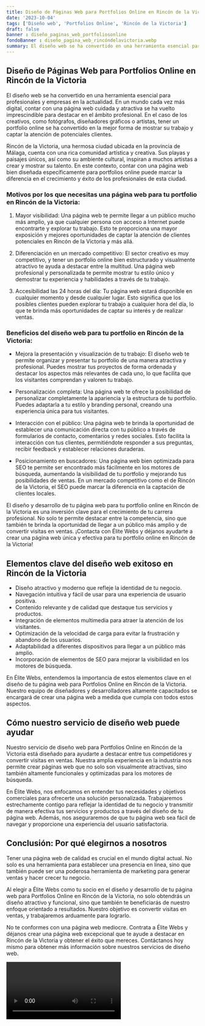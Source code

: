 ```yaml
---
title: Diseño de Páginas Web para Portfolios Online en Rincón de la Victoria
date: '2023-10-04'
tags: ['Diseño web', 'Portfolios Online', 'Rincón de la Victoria']
draft: false
banner : diseño_paginas_web_portfoliosonline
fondoBanner : diseño_pagina_web_rincóndelavictoria.webp
summary: El diseño web se ha convertido en una herramienta esencial para profesionales y empresas en la actualidad. En un mundo cada vez más digital, contar con una página web cuidada y atractiva se ha vuelto imprescindible para destacar en el ámbito profesional. En el caso de los creativos, como fotógrafos, diseñadores gráficos o artistas, tener un portfolio online se ha convertido en la mejor forma de mostrar su trabajo y captar la atención de potenciales clientes.
---
```


## Diseño de Páginas Web para Portfolios Online en Rincón de la Victoria

El diseño web se ha convertido en una herramienta esencial para profesionales y empresas en la actualidad. En un mundo cada vez más digital, contar con una página web cuidada y atractiva se ha vuelto imprescindible para destacar en el ámbito profesional. En el caso de los creativos, como fotógrafos, diseñadores gráficos o artistas, tener un portfolio online se ha convertido en la mejor forma de mostrar su trabajo y captar la atención de potenciales clientes.

Rincón de la Victoria, una hermosa ciudad ubicada en la provincia de Málaga, cuenta con una rica comunidad artística y creativa. Sus playas y paisajes únicos, así como su ambiente cultural, inspiran a muchos artistas a crear y mostrar su talento. En este contexto, contar con una página web bien diseñada específicamente para portfolios online puede marcar la diferencia en el crecimiento y éxito de los profesionales de esta ciudad.

### Motivos por los que necesitas una página web para tu portfolio en Rincón de la Victoria:

1. Mayor visibilidad: Una página web te permite llegar a un público mucho más amplio, ya que cualquier persona con acceso a Internet puede encontrarte y explorar tu trabajo. Esto te proporciona una mayor exposición y mejores oportunidades de captar la atención de clientes potenciales en Rincón de la Victoria y más allá.

2. Diferenciación en un mercado competitivo: El sector creativo es muy competitivo, y tener un portfolio online bien estructurado y visualmente atractivo te ayuda a destacar entre la multitud. Una página web profesional y personalizada te permite mostrar tu estilo único y demostrar tu experiencia y habilidades a través de tu trabajo.

3. Accesibilidad las 24 horas del día: Tu página web estará disponible en cualquier momento y desde cualquier lugar. Esto significa que los posibles clientes pueden explorar tu trabajo a cualquier hora del día, lo que te brinda más oportunidades de captar su interés y de realizar ventas.

### Beneficios del diseño web para tu portfolio en Rincón de la Victoria:

- Mejora la presentación y visualización de tu trabajo: El diseño web te permite organizar y presentar tu portfolio de una manera atractiva y profesional. Puedes mostrar tus proyectos de forma ordenada y destacar los aspectos más relevantes de cada uno, lo que facilita que los visitantes comprendan y valoren tu trabajo.

- Personalización completa: Una página web te ofrece la posibilidad de personalizar completamente la apariencia y la estructura de tu portfolio. Puedes adaptarla a tu estilo y branding personal, creando una experiencia única para tus visitantes.

- Interacción con el público: Una página web te brinda la oportunidad de establecer una comunicación directa con tu público a través de formularios de contacto, comentarios y redes sociales. Esto facilita la interacción con tus clientes, permitiéndote responder a sus preguntas, recibir feedback y establecer relaciones duraderas.

- Posicionamiento en buscadores: Una página web bien optimizada para SEO te permite ser encontrado más fácilmente en los motores de búsqueda, aumentando la visibilidad de tu portfolio y mejorando tus posibilidades de ventas. En un mercado competitivo como el de Rincón de la Victoria, el SEO puede marcar la diferencia en la captación de clientes locales.

El diseño y desarrollo de tu página web para tu portfolio online en Rincón de la Victoria es una inversión clave para el crecimiento de tu carrera profesional. No solo te permite destacar entre la competencia, sino que también te brinda la oportunidad de llegar a un público más amplio y de convertir visitas en ventas. ¡Contacta con Élite Webs y déjanos ayudarte a crear una página web única y efectiva para tu portfolio online en Rincón de la Victoria!

<GifSeo />

<Cta />

## Elementos clave del diseño web exitoso en Rincón de la Victoria

- Diseño atractivo y moderno que refleje la identidad de tu negocio.
- Navegación intuitiva y fácil de usar para una experiencia de usuario positiva.
- Contenido relevante y de calidad que destaque tus servicios y productos.
- Integración de elementos multimedia para atraer la atención de los visitantes.
- Optimización de la velocidad de carga para evitar la frustración y abandono de los usuarios.
- Adaptabilidad a diferentes dispositivos para llegar a un público más amplio.
- Incorporación de elementos de SEO para mejorar la visibilidad en los motores de búsqueda.

En Élite Webs, entendemos la importancia de estos elementos clave en el diseño de tu página web para Portfolios Online en Rincón de la Victoria. Nuestro equipo de diseñadores y desarrolladores altamente capacitados se encargará de crear una página web a medida que cumpla con todos estos aspectos.

## Cómo nuestro servicio de diseño web puede ayudar

Nuestro servicio de diseño web para Portfolios Online en Rincón de la Victoria está diseñado para ayudarte a destacar entre tus competidores y convertir visitas en ventas. Nuestra amplia experiencia en la industria nos permite crear páginas web que no solo son visualmente atractivas, sino también altamente funcionales y optimizadas para los motores de búsqueda.

En Élite Webs, nos enfocamos en entender tus necesidades y objetivos comerciales para ofrecerte una solución personalizada. Trabajaremos estrechamente contigo para reflejar la identidad de tu negocio y transmitir de manera efectiva tus servicios y productos a través del diseño de tu página web. Además, nos aseguraremos de que tu página web sea fácil de navegar y proporcione una experiencia del usuario satisfactoria.

## Conclusión: Por qué elegirnos a nosotros

Tener una página web de calidad es crucial en el mundo digital actual. No solo es una herramienta para establecer una presencia en línea, sino que también puede ser una poderosa herramienta de marketing para generar ventas y hacer crecer tu negocio.

Al elegir a Élite Webs como tu socio en el diseño y desarrollo de tu página web para Portfolios Online en Rincón de la Victoria, no solo obtendrás un diseño atractivo y funcional, sino que también te beneficiarás de nuestro enfoque orientado a resultados. Nuestro objetivo es convertir visitas en ventas, y trabajaremos arduamente para lograrlo.

No te conformes con una página web mediocre. Contrata a Élite Webs y déjanos crear una página web excepcional que te ayude a destacar en Rincón de la Victoria y obtener el éxito que mereces. Contáctanos hoy mismo para obtener más información sobre nuestros servicios de diseño web.

<Video />

<CtaBot job='Portfolios Online' city='Rincón de la Victoria'/>

<Gmaps query='Rincón de la Victoria+españa+maps' />